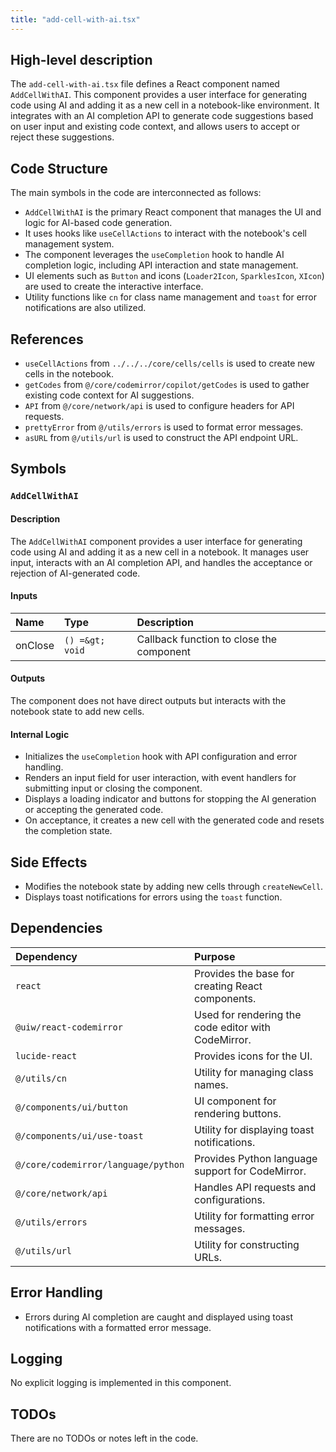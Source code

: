 ```yaml
---
title: "add-cell-with-ai.tsx"
---
```


## High-level description

The `add-cell-with-ai.tsx` file defines a React component named `AddCellWithAI`. This component provides a user interface for generating code using AI and adding it as a new cell in a notebook-like environment. It integrates with an AI completion API to generate code suggestions based on user input and existing code context, and allows users to accept or reject these suggestions.

## Code Structure

The main symbols in the code are interconnected as follows:
- `AddCellWithAI` is the primary React component that manages the UI and logic for AI-based code generation.
- It uses hooks like `useCellActions` to interact with the notebook's cell management system.
- The component leverages the `useCompletion` hook to handle AI completion logic, including API interaction and state management.
- UI elements such as `Button` and icons (`Loader2Icon`, `SparklesIcon`, `XIcon`) are used to create the interactive interface.
- Utility functions like `cn` for class name management and `toast` for error notifications are also utilized.

## References

- `useCellActions` from `../../../core/cells/cells` is used to create new cells in the notebook.
- `getCodes` from `@/core/codemirror/copilot/getCodes` is used to gather existing code context for AI suggestions.
- `API` from `@/core/network/api` is used to configure headers for API requests.
- `prettyError` from `@/utils/errors` is used to format error messages.
- `asURL` from `@/utils/url` is used to construct the API endpoint URL.

## Symbols

### `AddCellWithAI`
#### Description
The `AddCellWithAI` component provides a user interface for generating code using AI and adding it as a new cell in a notebook. It manages user input, interacts with an AI completion API, and handles the acceptance or rejection of AI-generated code.

#### Inputs
| Name   | Type     | Description                  |
|:-------|:---------|:-----------------------------|
| onClose | `() =&gt; void` | Callback function to close the component |

#### Outputs
The component does not have direct outputs but interacts with the notebook state to add new cells.

#### Internal Logic
- Initializes the `useCompletion` hook with API configuration and error handling.
- Renders an input field for user interaction, with event handlers for submitting input or closing the component.
- Displays a loading indicator and buttons for stopping the AI generation or accepting the generated code.
- On acceptance, it creates a new cell with the generated code and resets the completion state.

## Side Effects
- Modifies the notebook state by adding new cells through `createNewCell`.
- Displays toast notifications for errors using the `toast` function.

## Dependencies

| Dependency | Purpose |
|:-----------|:--------|
| `react` | Provides the base for creating React components. |
| `@uiw/react-codemirror` | Used for rendering the code editor with CodeMirror. |
| `lucide-react` | Provides icons for the UI. |
| `@/utils/cn` | Utility for managing class names. |
| `@/components/ui/button` | UI component for rendering buttons. |
| `@/components/ui/use-toast` | Utility for displaying toast notifications. |
| `@/core/codemirror/language/python` | Provides Python language support for CodeMirror. |
| `@/core/network/api` | Handles API requests and configurations. |
| `@/utils/errors` | Utility for formatting error messages. |
| `@/utils/url` | Utility for constructing URLs. |

## Error Handling
- Errors during AI completion are caught and displayed using toast notifications with a formatted error message.

## Logging
No explicit logging is implemented in this component.

## TODOs
There are no TODOs or notes left in the code.